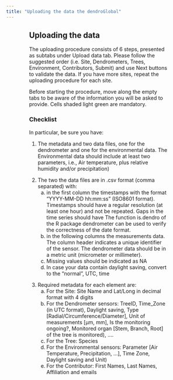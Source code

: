 ```yaml
---
title: "Uploading the data the dendroGlobal"
---
```


<div style="width: 75%; margin: auto;">

<h2> Uploading the data </h2>

<p>
The uploading procedure consists of 6 steps, presented as subtabs under Upload data tab. Please follow the suggested order (i.e. Site, Dendrometers, Trees, Environment, Contributors, Submit) and use Next buttons to validate the data. If you have more sites, repeat the uploading procedure for each site. 
</p>

<p>
Before starting the procedure, move along the empty tabs to be aware of the information you will be asked to provide. Cells shaded light green are mandatory.
</p>
<h3> Checklist </h3>

<p>
In particular, be sure you have:
</p>
<p>
1. The metadata and two data files, one for the dendrometer and one for the environmental data. The Environmental data should include at least two parameters, i.e., Air temperature, plus relative humidity and/or precipitation)
</p>

<p>
2. The two the data files are in .csv format (comma separated) with:
  <ol type="a">
    <li>in the first column the timestamps with the format “YYYY-MM-DD hh:mm:ss” (ISO8601 format). Timestamps should have a regular resolution (at least one hour) and not be repeated. Gaps in the time series should have  The function is.dendro of the R package dendrometer can be used to verify the correctness of the date format.</li>
    <li>in the following columns the measurements data. The column header indicates a unique identifier of the sensor. The dendrometer data should be in a metric unit (micrometer or millimeter).</li>
    <li>Missing values should be indicated as NA</li>
    <li>In case your data contain daylight saving, convert to the "normal", UTC, time</li>
  </ol>
</p>

<p>
3. Required metadata for each element are:
  <ol type="a">
    <li>For the Site: Site Name and Lat/Long in decimal format with 4 digits</li>
    <li>For the Dendrometer sensors: TreeID, Time_Zone (in UTC format), Daylight saving, Type [Radial/Circumference/Diameter], Unit of measurements [μm, mm], Is the monitoring ongoing?, Monitored organ [Stem, Branch, Root] of the tree is monitored), ….</li>
    <li>For the Tree: Species</li>
    <li>For the Environmental sensors: Parameter [Air Temperature, Precipitation, …], Time Zone, Daylight saving and Unit)</li>
    <li>For the Contributor: First Names, Last Names, Affiliation and emails</li>
  </ol>
</p>

</div>
